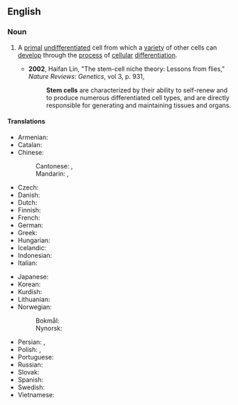 {{also|stemcell|stem-cell}}
==English==
{{wikipedia}}

===Noun===
{{en-noun}}

# {{lb|en|medicine|cytology}} A [[primal]] [[undifferentiated]] cell from which a [[variety]] of other cells can [[develop]] through the [[process]] of [[cellular]] [[differentiation]].
#* '''2002''', Haifan Lin, "The stem-cell niche theory: Lessons from flies," ''Nature Reviews: Genetics'', vol 3, p. 931,
#*: '''Stem cells''' are characterized by their ability to self-renew and to produce numerous differentiated cell types, and are directly responsible for generating and maintaining tissues and organs.

====Translations====
{{trans-top|primal undifferentiated cell}}
* Armenian: {{t|hy|ցողունային բջիջ}}
* Catalan: {{t|ca|cèl·lula mare|f}}
* Chinese:
*: Cantonese: {{t|yue|幹細胞|sc=Hani}}, {{t|yue|干细胞|tr=gon3 sai3 baau1|sc=Hani}}
*: Mandarin: {{t+|cmn|幹細胞|sc=Hani}}, {{t+|cmn|干细胞|tr=gànxìbāo|sc=Hani}}
* Czech: {{t|cs|kmenová buňka|f}}
* Danish: {{t+|da|stamcelle}}
* Dutch: {{t+|nl|stamcel|f}}
* Finnish: {{t+|fi|kantasolu}}
* French: {{t+|fr|cellule souche|f}}
* German: {{t+|de|Stammzelle|f}}
* Greek: {{t+|el|βλαστοκύτταρο|n}}
* Hungarian: {{t+|hu|őssejt}}
* Icelandic: {{t|is|stofnfruma|f}}
* Indonesian: {{t+|id|sel induk}}
* Italian: {{t+|it|cellula staminale|f}}
{{trans-mid}}
* Japanese: {{t+|ja|幹細胞|tr=かんさいぼう, kansaibō}}
* Korean: {{t|ko|줄기세포}}
* Kurdish: {{t+|ku|xaneya bineratî}}
* Lithuanian: {{t|lt|kamieninė ląstelė|f}}
* Norwegian:
*: Bokmål: {{t|nb|stamcelle|m|f}}
*: Nynorsk: {{t|nn|stamcelle|f}}
* Persian: {{t|fa|یاخته بنیادی|tr=yâxte-ye bonyâdi}}, {{t|fa|سلول بنیادی|tr=sellul-e bonyâdi}}
* Polish: {{t+|pl|komórka macierzysta|f}}, {{t|pl|komórka pnia|f}}
* Portuguese: {{t|pt|célula-tronco|f}}
* Russian: {{t+|ru|стволова́я кле́тка|f}}
* Slovak: {{t|sk|kmeňová bunka}}
* Spanish: {{t+|es|célula madre|f}}
* Swedish: {{t+|sv|stamcell|c}}
* Vietnamese: {{t|vi|tế bào gốc}}
{{trans-bottom}}